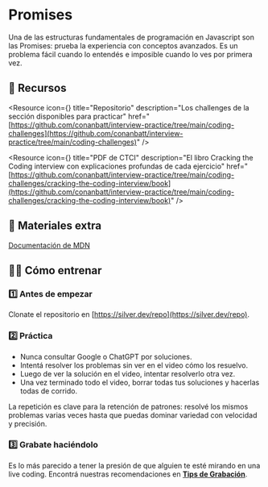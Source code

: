 

# Promises

Una de las estructuras fundamentales de programación en Javascript son las Promises: prueba la experiencia con conceptos avanzados. Es un problema fácil cuando lo entendés e imposible cuando lo ves por primera vez.

<IREmbed src="https://www.youtube.com/embed/NGVffGR2Ocg?si=ymgM5ZFME83jBLNF"/>

## 🔗 Recursos

<Resource
icon={<LinkIcon className="color-4"/>}
title="Repositorio"
description="Los challenges de la sección disponibles para practicar"
href="[https://github.com/conanbatt/interview-practice/tree/main/coding-challenges](https://github.com/conanbatt/interview-practice/tree/main/coding-challenges)"
/>

<Resource
icon={<FilesIcon className="color-2"/>}
title="PDF de CTCI"
description="El libro Cracking the Coding interview con explicaciones profundas de cada ejercicio"
href="[https://github.com/conanbatt/interview-practice/tree/main/coding-challenges/cracking-the-coding-interview/book](https://github.com/conanbatt/interview-practice/tree/main/coding-challenges/cracking-the-coding-interview/book)"
/>

## 📰 Materiales extra

[Documentación de MDN](https://developer.mozilla.org/en-US/docs/Web/JavaScript/Reference/Global_Objects/Promise)

## 🏋🏻 Cómo entrenar

### 1️⃣ Antes de empezar

Clonate el repositorio en [https://silver.dev/repo](https://silver.dev/repo).

### 2️⃣ Práctica

- Nunca consultar Google o ChatGPT por soluciones.
- Intentá resolver los problemas sin ver en el video cómo los resuelvo.
- Luego de ver la solución en el video, intentar resolverlo otra vez.
- Una vez terminado todo el video, borrar todas tus soluciones y hacerlas todas de corrido.

La repetición es clave para la retención de patrones: resolvé los mismos problemas varias veces hasta que puedas dominar variedad con velocidad y precisión.

### 3️⃣ Grabate haciéndolo

Es lo más parecido a tener la presión de que alguien te esté mirando en una live coding. Encontrá nuestras recomendaciones en [**Tips de Grabación**](https://docs.silver.dev/interview-ready/technical-fundamentals/ctci/tips-de-grabacion).
